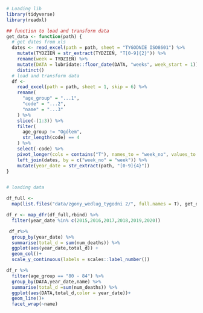 ```r
# Loading lib 
library(tidyverse)
library(readxl)

```

```r
## function to load and transform data
get_data <- function(path) {
  # get dates from xls
  dates <- read_excel(path = path, sheet = "TYGODNIE ISO8601") %>%
    mutate(TYDZIEŃ = str_extract(TYDZIEŃ, "T[0-9]{2}")) %>%
    rename(week = TYDZIEŃ) %>%
    mutate(DATA = lubridate::floor_date(DATA, "weeks", week_start = 1)) %>%
    distinct()
  # load and transform data
  df <-
    read_excel(path = path, sheet = 1, skip = 6) %>%
    rename(
      "age_group" = "...1",
      "code" = "...2",
      "name" = "...3"
    ) %>%
    slice(-(1:3)) %>%
    filter(
      age_group != "Ogółem",
      str_length(code) == 4
    ) %>%
    select(-code) %>%
    pivot_longer(cols = contains("T"), names_to = "week_no", values_to = "num_deaths") %>%
    left_join(dates, by = c("week_no" = "week")) %>%
    mutate(year_date = str_extract(path, "[0-9]{4}"))
}


# loading data 

df_full <-
  map(list.files("data/zgony_wedlug_tygodni 2/", full.names = T), get_data)

```

```r
df_r <- map_dfr(df_full,rbind) %>% 
  filter(year_date %in% c(2015,2016,2017,2018,2019,2020)) 
```

```r
 df_r%>% 
  group_by(year_date) %>% 
  summarise(total_d = sum(num_deaths)) %>% 
  ggplot(aes(year_date,total_d)) +
  geom_col()+
  scale_y_continuous(labels = scales::label_number())
```
```r
df_r %>% 
  filter(age_group == "80 - 84") %>% 
  group_by(DATA,year_date,name) %>%
  summarise(total_d =sum(num_deaths)) %>% 
  ggplot(aes(DATA,total_d,color = year_date))+
  geom_line()+
  facet_wrap(~name)
```

